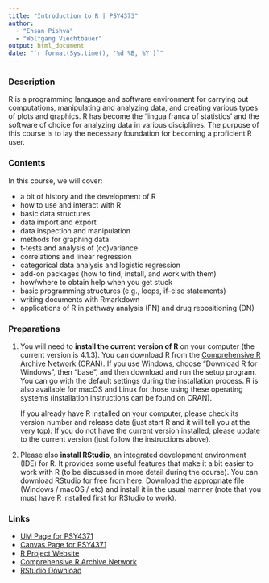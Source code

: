 ---
title: "Introduction to R | PSY4373"
author:
  - "Ehsan Pishva"
  - "Wolfgang Viechtbauer"
output: html_document
date: "`r format(Sys.time(), '%d %B, %Y')`"
---

### Description

R is a programming language and software environment for carrying out computations, manipulating and analyzing data, and creating various types of plots and graphics. R has become the 'lingua franca of statistics' and the software of choice for analyzing data in various disciplines. The purpose of this course is to lay the necessary foundation for becoming a proficient R user.

### Contents

In this course, we will cover:

- a bit of history and the development of R
- how to use and interact with R
- basic data structures
- data import and export
- data inspection and manipulation
- methods for graphing data
- t-tests and analysis of (co)variance
- correlations and linear regression
- categorical data analysis and logistic regression
- add-on packages (how to find, install, and work with them)
- how/where to obtain help when you get stuck
- basic programming structures (e.g., loops, if-else statements)
- writing documents with Rmarkdown
- applications of R in pathway analysis (FN) and drug repositioning (DN)

### Preparations

1. You will need to **install the current version of R** on your computer (the current version is 4.1.3). You can download R from the [Comprehensive R Archive Network](https://cran.r-project.org) (CRAN). If you use Windows, choose "Download R for Windows", then "base", and then download and run the setup program. You can go with the default settings during the installation process. R is also available for macOS and Linux for those using these operating systems (installation instructions can be found on CRAN).

   If you already have R installed on your computer, please check its version number and release date (just start R and it will tell you at the very top). If you do not have the current version installed, please update to the current version (just follow the instructions above).

2. Please also **install RStudio**, an integrated development environment (IDE) for R. It provides some useful features that make it a bit easier to work with R (to be discussed in more detail during the course). You can download RStudio for free from [here](https://www.rstudio.com/products/rstudio/download/#download). Download the appropriate file (Windows / macOS / etc) and install it in the usual manner (note that you must have R installed first for RStudio to work).

### Links

- [UM Page for PSY4371](https://www.maastrichtuniversity.nl/meta/416322/introduction-r)
- [Canvas Page for PSY4371](https://maastrichtuniversity.instructure.com/courses/9588)
- [R Project Website](https://www.r-project.org)
- [Comprehensive R Archive Network](https://cran.r-project.org)
- [RStudio Download](https://www.rstudio.com/products/rstudio/download/#download)
